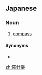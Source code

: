 ==Japanese==
{{ja-kanjitab|羅|針|儀}}

===Noun===
{{ja-noun|らしんぎ|ラシンギ}}

# [[compass]]

====Synonyms====
* {{ja-r|羅針盤|らしんばん|rashinban}}

[[zh:羅針儀]]